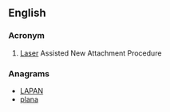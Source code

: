 ==English==
{{wikipedia}}

===Acronym===
{{en-acronym}}

# {{dentistry}} [[laser|Laser]] Assisted New Attachment Procedure

===Anagrams===
* [[LAPAN#English|LAPAN]]
* [[plana#English|plana]]